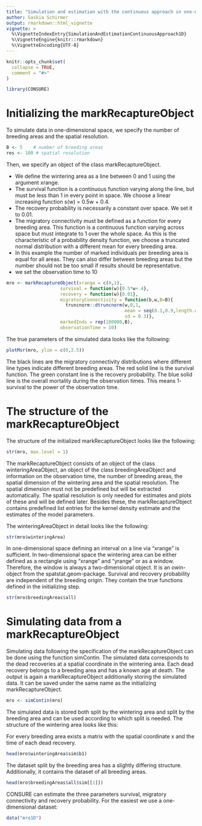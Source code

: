 ```yaml
---
title: "Simulation and estimation with the continuous approach in one-dimensional space"
author: Saskia Schirmer
output: rmarkdown::html_vignette
vignette: >
  %\VignetteIndexEntry{SimulationAndEstimationContinuousApproach1D}
  %\VignetteEngine{knitr::rmarkdown}
  %\VignetteEncoding{UTF-8}
---
```


```r
knitr::opts_chunk$set(
  collapse = TRUE,
  comment = "#>"
)
```

```r
library(CONSURE)
```

# Initializing the markRecaptureObject

To simulate data in one-dimensional space, we specify the number of breeding areas and the spatial resolution.
```r
B <- 5    # number of breeding areas
res <- 100 # spatial resolution
```

Then, we specify an object of the class markRecaptureObject. 

* We define the wintering area as a line between 0 and 1 using the argument xrange.
* The survival function is a continuous function varying along the line, but must be less than 1 in every point in space. We choose a linear increasing function s(w) = 0.5w + 0.4.
* The recovery probability is necessarily a constant over space. We set it to 0.01.
* The migratory connectivity must be defined as a function for every breeding area. This function is a continuous function varying across space but must integrate to 1 over the whole space. As this is the characteristic of a probability density function, we choose a truncated normal distribution with a different mean for every breeding area. 
* In this example the number of marked individuals per breeding area is equal for all areas. They can also differ between breeding areas but the number should not be too small if results should be representative.
* we set the observation time to 10

```r
mro <- markRecaptureObject(xrange = c(0,1),
                    survival = function(w){0.5*w+.4},
                    recovery = function(w){0.01},
                    migratoryConnectivity = function(b,w,B=B){
                      truncnorm::dtruncnorm(w,0,1, 
                                            mean = seq(0.1,0.9,length.out = B)[b], 
                                            sd = 0.3)},
                    markedInds = rep(100000,B),
                    observationTime = 10)
```

The true parameters of the simulated data looks like the following:

```r
plotMsr(mro, ylim = c(0,2.5))
```

The black lines are the migratory connectivity distributions where different line types indicate different breeding areas. The red solid line is the survival function. The green constant line is the recovery probability. The blue solid line is the overall mortality during the observation times. This means 1- survival to the power of the observation time.

# The structure of the markRecaptureObject

The structure of the initialized markRecaptureObject looks like the following:

```r

str(mro, max.level = 1)
```

The markRecaptureObject consists of an object of the class winteringAreaObject, an object of the class breedingAreaObject and information on the observation time, the number of breeding areas, the spatial dimension of the wintering area and the spatial resolution. The spatial dimension must not be predefined but will be extracted automatically. The spatial resolution is only needed for estimates and plots of these and will be defined later. Besides these, the markRecaptureObject contains predefined list entries for the kernel density estimate and the estimates of the model parameters.

The winteringAreaObject in detail looks like the following:

```r
str(mro$winteringArea)
```

In one-dimensional space defining an interval on a line via "xrange" is sufficient. In two-dimensional space the wintering area can be either defined as a rectangle using "xrange" and "yrange" or as a window. Therefore, the window is always a two-dimensional object. It is an owin-object from the spatstat.geom-package. Survival and recovery probability are independent of the breeding origin. They contain the true functions defined in the initializing step.


```r

str(mro$breedingAreas$all)
```
# Simulating data from a markRecaptureObject

Simulating data following the specification of the markRecaptureObject can be done using the function simContin. The simulated data corresponds to the dead recoveries at a spatial coordinate in the wintering area. Each dead recovery belongs to a breeding area and has a known age at death. The output is again a markRecaptureObject additionally storing the simulated data. It can be saved under the same name as the initializing markRecaptureObject.

```r
mro <- simContin(mro)
```

The simulated data is stored both split by the wintering area and split by the breeding area and can be used according to which split is needed. The structure of the wintering area looks like this:

For every breeding area exists a matrix with the spatial coordinate x and the time of each dead recovery.

```r
head(mro$winteringArea$sim$b1)
```

The dataset split by the breeding area has a slightly differing structure. Additionally, it contains the dataset of all breeding areas.

```r
head(mro$breedingAreas$all$sim[[1]])
```



CONSURE can estimate the three parameters survival, migratory connectivity and recovery probability. For the easiest we use a one-dimensional dataset:

```r
data("mro1D")
```
